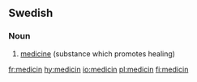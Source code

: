 ==Swedish==

===Noun===
{{infl|sv|noun|g=c}}

# [[medicine]] (substance which promotes healing)

{{tbot entry|Swedish|medicine|2007|November}}

[[fr:medicin]]
[[hy:medicin]]
[[io:medicin]]
[[pl:medicin]]
[[fi:medicin]]